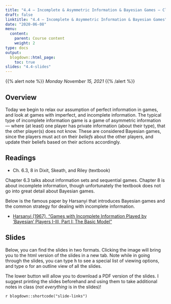 ```yaml
---
title: "4.4 — Incomplete & Asymmetric Information & Bayesian Games — Class Content"
draft: false
linktitle: "4.4 — Incomplete & Asymmetric Information & Bayesian Games"
date: "2020-06-08"
menu:
  content:
    parent: Course content
    weight: 2
type: docs
output:
  blogdown::html_page:
    toc: true
slides: "4.4-slides"
---
```


{{% alert note %}}
*Monday November 15, 2021*
{{% /alert %}}

## <i class="fas fa-info-circle fa-lg"></i> Overview

Today we begin to relax our assumption of perfect information in games, and look at games with imperfect, and incomplete information. The typical type of incomplete information game is a game of asymmetric information — where (at least) one player has private information (about their type), that the other player(s) does not know. These are considered Bayesian games, since the players must act on their *beliefs* about the other players, and update their beliefs based on their actions accordingly.

## <i class="fas fa-book-reader fa-lg"></i> Readings

- <i class="fas fa-book"></i> Ch. 6.3, 8 in Dixit, Skeath, and Riley (textbook)

Chapter 6.3 talks about information sets and sequential games. Chapter 8 is about incomplete information, though unfortunately the textbook does not go into great detail about Bayesian games. 

Below is the famous paper by Harsanyi that introduces Bayesian games and the common strategy for dealing with incomplete information. 

- [<i class="fas fa-file-pdf"></i> Harsanyi (1967), "Games with Incomplete Information Played by ‘Bayesian’ Players I-III, Part I: The Basic Model"](/readings/Harsanyi-1967.pdf)

## <i class="fas fa-chalkboard-teacher"></i> Slides

Below, you can find the slides in two formats. Clicking the image will bring you to the html version of the slides in a new tab. Note while in going through the slides, you can type <kbd>h</kbd> to see a special list of viewing options, and type <kbd>o</kbd> for an outline view of all the slides.

The lower button will allow you to download a PDF version of the slides. I suggest printing the slides beforehand and using them to take additional notes in class (*not everything* is in the slides)!

`r blogdown::shortcode("slide-links")`